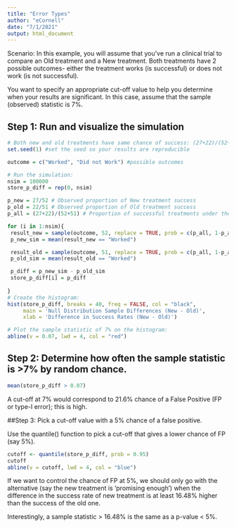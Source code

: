 ```yaml
---
title: "Error Types"
author: "eCornell"
date: "7/1/2021"
output: html_document
---
```

Scenario: 
In this example, you will assume that you've run a clinical trial to compare an Old treatment and a New treatment. Both treatments have 2 possible outcomes- either the treatment works (is successful) or does not work (is not successful).

You want to specify an appropriate cut-off value to help you determine when your results are significant. In this case, assume that the sample (observed) statistic is 7%. 

## Step 1: Run and visualize the simulation
```r
# Both new and old treatments have same chance of success: (27+22)/(52+51) = 47.6%
set.seed(1) #set the seed so your results are reproducible

outcome = c("Worked", "Did not Work") #possible outcomes

# Run the simulation: 
nsim = 100000
store_p_diff = rep(0, nsim)

p_new = 27/52 # Observed proportion of New treatment success
p_old = 22/51 # Observed proportion of Old treatment success
p_all = (27+22)/(52+51) # Proportion of successful treatments under the null hypothesis (27+22)/(52+51) = 47.6%

for (i in 1:nsim){
 result_new = sample(outcome, 52, replace = TRUE, prob = c(p_all, 1-p_all))
 p_new_sim = mean(result_new == "Worked")

 result_old = sample(outcome, 51, replace = TRUE, prob = c(p_all, 1-p_all))
 p_old_sim = mean(result_old == "Worked")

 p_diff = p_new_sim - p_old_sim
 store_p_diff[i] = p_diff
 
}
# Create the histogram: 
hist(store_p_diff, breaks = 40, freq = FALSE, col = "black",
     main = 'Null Distribution Sample Differences (New - Old)',
     xlab = 'Difference in Success Rates (New - Old)')

# Plot the sample statistic of 7% on the histogram:
abline(v = 0.07, lwd = 4, col = "red")
```

## Step 2: Determine how often the sample statistic is >7% by random chance.

```r
mean(store_p_diff > 0.07)
```
A cut-off at 7% would correspond to 21.6% chance of a False Positive (FP or type-I error); this is high. 

##Step 3: Pick a cut-off value with a 5% chance of a false positive.

Use the quantile() function to pick a cut-off that gives a lower chance of FP (say 5%).
```r
cutoff <- quantile(store_p_diff, prob = 0.95)
cutoff
abline(v = cutoff, lwd = 4, col = "blue")
```

If we want to control the chance of FP at 5%, we should only go with the alternative (say the new treatment is 'promising enough') when the difference in the success rate of new treatment is at least 16.48% higher than the success of the old one. 

Interestingly, a sample statistic > 16.48% is the same as a p-value < 5%.